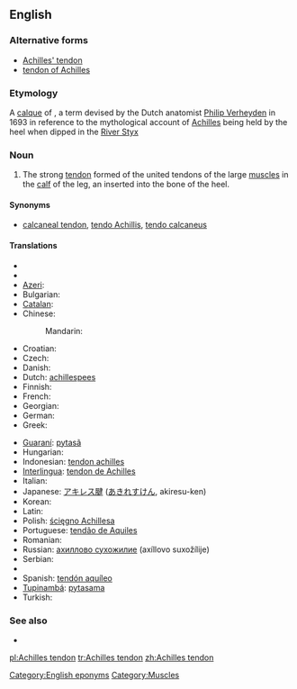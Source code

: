 ==English==

===Alternative forms===
* [[Achilles' tendon]]
* [[tendon of Achilles]]

===Etymology===
A [[calque]] of {{etyl|NL.}} {{term|Achillis tendo|lang=la}}, a term devised by the Dutch anatomist [[w:Philip Verheyden|Philip Verheyden]] in 1693 in reference to the mythological account of [[Achilles]] being held by the heel when dipped in the [[w:Styx|River Styx]]

===Noun===
{{en-noun|sg=[[Achilles]] [[tendon]]}}

# {{anatomy}} The strong [[tendon]] formed of the united tendons of the large [[muscle]]s in the [[calf]] of the leg, an inserted into the bone of the heel.

====Synonyms====
* {{sense|anatomy}} [[calcaneal tendon]], [[tendo Achillis]], [[tendo calcaneus]]

====Translations====
{{trans-top|strong tendon in the calf of the leg}}
* {{trreq|sq}}
* {{trreq|hy}}
* [[Azeri]]: {{t|az|Axilles vətəri}}
* Bulgarian: {{t|bg|ахилесово сухожилие|n|tr=axilesovo suxožilie}}
* [[Catalan]]: {{t|ca|tendó d'Aquil·les }}
* Chinese:
*: Mandarin: {{t|zh|跟腱|tr=gēnjiàn|sc=Hani}}
* Croatian: {{t-|hr|Ahilova tetiva|f}}
* Czech: {{t-|cs|Achillova šlacha|f}}
* Danish: {{t-|da|akillessene|c}}
* Dutch: [[achillespees]] {{f}}
* Finnish: {{t-|fi|akillesjänne}}
* French: {{t+|fr|tendon d’Achille|m}}
* Georgian: {{t|ka|აქილევსის მყესი|tr=ak'ilevsis mqesi|sc=Geor|xs=Georgian}}
* German: {{t+|de|Achillessehne|f}}
* Greek: {{t|el|Αχίλλειος τένοντας|tr=Achílleios ténontas}}
{{trans-mid}}
* [[Guaraní]]: [[pytasã]]
* Hungarian: {{t|hu|Achilles-ín}}
* Indonesian: [[tendon achilles]]
* [[Interlingua]]: [[tendon de Achilles]]
* Italian: {{t-|it|tendine di Achille|m}}
* Japanese: [[アキレス腱]] ([[あきれすけん]], akiresu-ken)
* Korean: {{t|ko|아킬레스건|tr=akilleseugeon}}
* Latin: {{t|la|tendo calcaneus|m}}
* Polish: [[ścięgno Achillesa]] {{n}}
* Portuguese: [[tendão de Aquiles]] {{m}}
* Romanian: {{t|ro|tendonul lui Ahile|n}}
* Russian: [[ахиллово сухожилие]] (axíllovo suxožílije) {{n}}
* Serbian: {{t|sr|Ахилова тетива|f|tr=Ahilova tetiva|sc=Cyrl}}
* {{trreq|sk}}
* Spanish: [[tendón aquíleo]] {{m}}
* [[Tupinambá]]: [[pytasama]]
* Turkish: {{t|tr|Aşil tendonu}}
{{trans-bottom}}

===See also===
* {{pedia}}

[[Category:English eponyms]]
[[Category:Muscles]]

[[pl:Achilles tendon]]
[[tr:Achilles tendon]]
[[zh:Achilles tendon]]